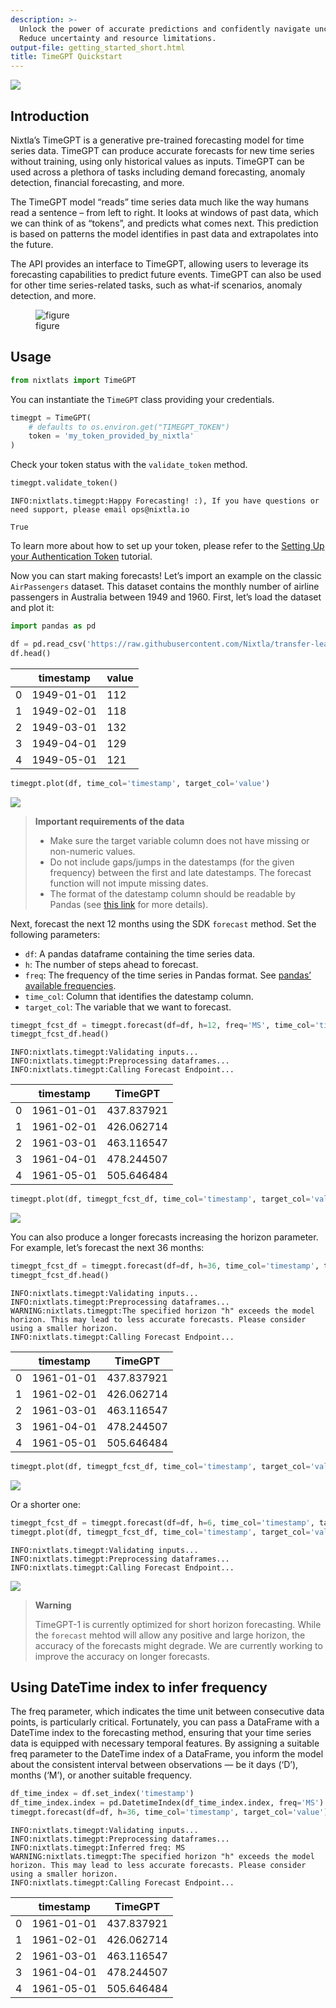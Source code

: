 ```yaml
---
description: >-
  Unlock the power of accurate predictions and confidently navigate uncertainty.
  Reduce uncertainty and resource limitations.
output-file: getting_started_short.html
title: TimeGPT Quickstart
---
```



[![](https://colab.research.google.com/assets/colab-badge.svg)](https://colab.research.google.com/github/Nixtla/nixtla/blob/main/nbs/docs/getting-started/1_getting_started_short.ipynb)

## Introduction

Nixtla’s TimeGPT is a generative pre-trained forecasting model for time
series data. TimeGPT can produce accurate forecasts for new time series
without training, using only historical values as inputs. TimeGPT can be
used across a plethora of tasks including demand forecasting, anomaly
detection, financial forecasting, and more.

The TimeGPT model “reads” time series data much like the way humans read
a sentence – from left to right. It looks at windows of past data, which
we can think of as “tokens”, and predicts what comes next. This
prediction is based on patterns the model identifies in past data and
extrapolates into the future.

The API provides an interface to TimeGPT, allowing users to leverage its
forecasting capabilities to predict future events. TimeGPT can also be
used for other time series-related tasks, such as what-if scenarios,
anomaly detection, and more.

<figure>
<img src="../../img/timegpt-arch.png" alt="figure" />
<figcaption aria-hidden="true">figure</figcaption>
</figure>

## Usage

```python
from nixtlats import TimeGPT
```

You can instantiate the `TimeGPT` class providing your credentials.

```python
timegpt = TimeGPT(
    # defaults to os.environ.get("TIMEGPT_TOKEN")
    token = 'my_token_provided_by_nixtla'
)
```

Check your token status with the `validate_token` method.

```python
timegpt.validate_token()
```

``` text
INFO:nixtlats.timegpt:Happy Forecasting! :), If you have questions or need support, please email ops@nixtla.io
```

``` text
True
```

To learn more about how to set up your token, please refer to the
[Setting Up your Authentication
Token](https://nixtlaverse.nixtla.io/nixtla/docs/getting-started/setting_up_your_authentication_token.html)
tutorial.

Now you can start making forecasts! Let’s import an example on the
classic `AirPassengers` dataset. This dataset contains the monthly
number of airline passengers in Australia between 1949 and 1960. First,
let’s load the dataset and plot it:

```python
import pandas as pd
```


```python
df = pd.read_csv('https://raw.githubusercontent.com/Nixtla/transfer-learning-time-series/main/datasets/air_passengers.csv')
df.head()
```

|     | timestamp  | value |
|-----|------------|-------|
| 0   | 1949-01-01 | 112   |
| 1   | 1949-02-01 | 118   |
| 2   | 1949-03-01 | 132   |
| 3   | 1949-04-01 | 129   |
| 4   | 1949-05-01 | 121   |

```python
timegpt.plot(df, time_col='timestamp', target_col='value')
```

![](/nixtla/docs/getting-started/1_getting_started_short_files/figure-markdown_strict/cell-8-output-1.png)

> **Important requirements of the data**
>
> -   Make sure the target variable column does not have missing or
>     non-numeric values.
> -   Do not include gaps/jumps in the datestamps (for the given
>     frequency) between the first and late datestamps. The forecast
>     function will not impute missing dates.
> -   The format of the datestamp column should be readable by Pandas
>     (see [this
>     link](https://pandas.pydata.org/docs/reference/api/pandas.to_datetime.html)
>     for more details).

Next, forecast the next 12 months using the SDK `forecast` method. Set
the following parameters:

-   `df`: A pandas dataframe containing the time series data.
-   `h`: The number of steps ahead to forecast.
-   `freq`: The frequency of the time series in Pandas format. See
    [pandas’ available
    frequencies](https://pandas.pydata.org/pandas-docs/stable/user_guide/timeseries.html#offset-aliases).
-   `time_col`: Column that identifies the datestamp column.
-   `target_col`: The variable that we want to forecast.

```python
timegpt_fcst_df = timegpt.forecast(df=df, h=12, freq='MS', time_col='timestamp', target_col='value')
timegpt_fcst_df.head()
```

``` text
INFO:nixtlats.timegpt:Validating inputs...
INFO:nixtlats.timegpt:Preprocessing dataframes...
INFO:nixtlats.timegpt:Calling Forecast Endpoint...
```

|     | timestamp  | TimeGPT    |
|-----|------------|------------|
| 0   | 1961-01-01 | 437.837921 |
| 1   | 1961-02-01 | 426.062714 |
| 2   | 1961-03-01 | 463.116547 |
| 3   | 1961-04-01 | 478.244507 |
| 4   | 1961-05-01 | 505.646484 |

```python
timegpt.plot(df, timegpt_fcst_df, time_col='timestamp', target_col='value')
```

![](/nixtla/docs/getting-started/1_getting_started_short_files/figure-markdown_strict/cell-10-output-1.png)

You can also produce a longer forecasts increasing the horizon
parameter. For example, let’s forecast the next 36 months:

```python
timegpt_fcst_df = timegpt.forecast(df=df, h=36, time_col='timestamp', target_col='value', freq='MS')
timegpt_fcst_df.head()
```

``` text
INFO:nixtlats.timegpt:Validating inputs...
INFO:nixtlats.timegpt:Preprocessing dataframes...
WARNING:nixtlats.timegpt:The specified horizon "h" exceeds the model horizon. This may lead to less accurate forecasts. Please consider using a smaller horizon.
INFO:nixtlats.timegpt:Calling Forecast Endpoint...
```

|     | timestamp  | TimeGPT    |
|-----|------------|------------|
| 0   | 1961-01-01 | 437.837921 |
| 1   | 1961-02-01 | 426.062714 |
| 2   | 1961-03-01 | 463.116547 |
| 3   | 1961-04-01 | 478.244507 |
| 4   | 1961-05-01 | 505.646484 |

```python
timegpt.plot(df, timegpt_fcst_df, time_col='timestamp', target_col='value')
```

![](/nixtla/docs/getting-started/1_getting_started_short_files/figure-markdown_strict/cell-12-output-1.png)

Or a shorter one:

```python
timegpt_fcst_df = timegpt.forecast(df=df, h=6, time_col='timestamp', target_col='value', freq='MS')
timegpt.plot(df, timegpt_fcst_df, time_col='timestamp', target_col='value')
```

``` text
INFO:nixtlats.timegpt:Validating inputs...
INFO:nixtlats.timegpt:Preprocessing dataframes...
INFO:nixtlats.timegpt:Calling Forecast Endpoint...
```

![](/nixtla/docs/getting-started/1_getting_started_short_files/figure-markdown_strict/cell-13-output-2.png)

> **Warning**
>
> TimeGPT-1 is currently optimized for short horizon forecasting. While
> the `forecast` mehtod will allow any positive and large horizon, the
> accuracy of the forecasts might degrade. We are currently working to
> improve the accuracy on longer forecasts.

## Using DateTime index to infer frequency

The freq parameter, which indicates the time unit between consecutive
data points, is particularly critical. Fortunately, you can pass a
DataFrame with a DateTime index to the forecasting method, ensuring that
your time series data is equipped with necessary temporal features. By
assigning a suitable freq parameter to the DateTime index of a
DataFrame, you inform the model about the consistent interval between
observations — be it days (‘D’), months (‘M’), or another suitable
frequency.

```python
df_time_index = df.set_index('timestamp')
df_time_index.index = pd.DatetimeIndex(df_time_index.index, freq='MS')
timegpt.forecast(df=df, h=36, time_col='timestamp', target_col='value').head()
```

``` text
INFO:nixtlats.timegpt:Validating inputs...
INFO:nixtlats.timegpt:Preprocessing dataframes...
INFO:nixtlats.timegpt:Inferred freq: MS
WARNING:nixtlats.timegpt:The specified horizon "h" exceeds the model horizon. This may lead to less accurate forecasts. Please consider using a smaller horizon.
INFO:nixtlats.timegpt:Calling Forecast Endpoint...
```

|     | timestamp  | TimeGPT    |
|-----|------------|------------|
| 0   | 1961-01-01 | 437.837921 |
| 1   | 1961-02-01 | 426.062714 |
| 2   | 1961-03-01 | 463.116547 |
| 3   | 1961-04-01 | 478.244507 |
| 4   | 1961-05-01 | 505.646484 |

